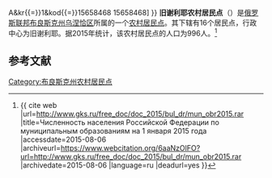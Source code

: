 {{Infobox Settlement
| official_name = 旧谢利耶农村居民点
| native_name = Старосельское сельское поселение
| settlement_type = [[农村居民点|农村居民点]]
| subdivision_type = [[国家|国家]]
| subdivision_type1 = [[州_(俄罗斯)|州]]
| subdivision_type2 = [[区_(苏联)|区]]
| subdivision_name = {{RUS}}
| subdivision_name1 = [[布良斯克州|布良斯克州]]
| subdivision_name2 = [[乌涅恰区|乌涅恰区]]
| seat_type = 行政中心
| seat = 旧谢利耶
| population_as_of=2015
| population_footnotes = <ref name=stat />
| population_total = 996
| coordinates_display = inline,title
| latd =  | latm =  | lats =  | latNS = N
| longd =  | longm =  | longs =  | longEW = E
| timezone = [[莫斯科时间|MSK]]
| utc_offset = +3
| blank_name = [[俄罗斯市政土地区划代码|OKTMO编码]]
| blank_info = [http://classif.spb.ru/classificators/view/tma.php?st{{=}}A&kr{{=}}1&kod{{=}}15658468 15658468]
}}
'''旧谢利耶农村居民点'''（{{lang-ru|Старосельское сельское поселение}}）是[[俄罗斯联邦|俄罗斯联邦]][[布良斯克州|布良斯克州]][[乌涅恰区|乌涅恰区]]所属的一个[[农村居民点|农村居民点]]。其下辖有16个居民点，行政中心为旧谢利耶。据2015年统计，该农村居民点的人口为996人。<ref name=stat>{{ cite web |url=http://www.gks.ru/free_doc/doc_2015/bul_dr/mun_obr2015.rar |title=Численность населения Российской Федерации по муниципальным образованиям на 1 января 2015 года |accessdate=2015-08-06 |archiveurl=https://www.webcitation.org/6aaNzOlFO?url=http://www.gks.ru/free_doc/doc_2015/bul_dr/mun_obr2015.rar |archivedate=2015-08-06 |language=ru |deadurl=yes }}</ref>

== 参考文献 ==
{{reflist}}

{{Russia-stub}}

[[Category:布良斯克州农村居民点|Category:布良斯克州农村居民点]]